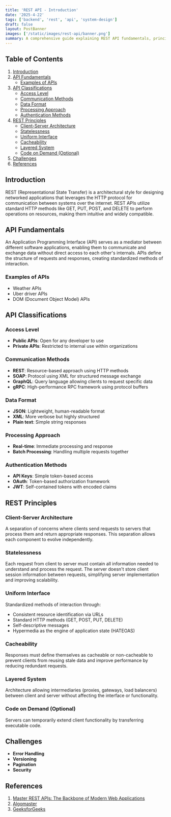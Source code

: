 ```yaml
---
title: 'REST API - Introduction'
date: '2025-4-22'
tags: ['backend', 'rest', 'api', 'system-design']
draft: false
layout: PostBanner
images: ['/static/images/rest-api/banner.png']
summary: A comprehensive guide explaining REST API fundamentals, principles, types, and design challenges for developers.
---
```


## Table of Contents

1. [Introduction](#introduction)
2. [API Fundamentals](#api-fundamentals)
   - [Examples of APIs](#examples-of-apis)
3. [API Classifications](#api-classifications)
   - [Access Level](#access-level)
   - [Communication Methods](#communication-methods)
   - [Data Format](#data-format)
   - [Processing Approach](#processing-approach)
   - [Authentication Methods](#authentication-methods)
4. [REST Principles](#rest-principles)
   - [Client-Server Architecture](#client-server-architecture)
   - [Statelessness](#statelessness)
   - [Uniform Interface](#uniform-interface)
   - [Cacheability](#cacheability)
   - [Layered System](#layered-system)
   - [Code on Demand (Optional)](#code-on-demand-optional)
5. [Challenges](#challenges)
6. [References](#references)

## Introduction

REST (Representational State Transfer) is a architectural style for designing networked applications that leverages the HTTP protocol for communication between systems over the internet. REST APIs utilize standard HTTP methods like GET, PUT, POST, and DELETE to perform operations on resources, making them intuitive and widely compatible.

## API Fundamentals

An Application Programming Interface (API) serves as a mediator between different software applications, enabling them to communicate and exchange data without direct access to each other's internals. APIs define the structure of requests and responses, creating standardized methods of interaction.

### Examples of APIs

- Weather APIs
- Uber driver APIs
- DOM (Document Object Model) APIs

## API Classifications

### Access Level

- **Public APIs**: Open for any developer to use
- **Private APIs**: Restricted to internal use within organizations

### Communication Methods

- **REST**: Resource-based approach using HTTP methods
- **SOAP**: Protocol using XML for structured message exchange
- **GraphQL**: Query language allowing clients to request specific data
- **gRPC**: High-performance RPC framework using protocol buffers

### Data Format

- **JSON**: Lightweight, human-readable format
- **XML**: More verbose but highly structured
- **Plain text**: Simple string responses

### Processing Approach

- **Real-time**: Immediate processing and response
- **Batch Processing**: Handling multiple requests together

### Authentication Methods

- **API Keys**: Simple token-based access
- **OAuth**: Token-based authorization framework
- **JWT**: Self-contained tokens with encoded claims

## REST Principles

### Client-Server Architecture

A separation of concerns where clients send requests to servers that process them and return appropriate responses. This separation allows each component to evolve independently.

### Statelessness

Each request from client to server must contain all information needed to understand and process the request. The server doesn't store client session information between requests, simplifying server implementation and improving scalability.

### Uniform Interface

Standardized methods of interaction through:

- Consistent resource identification via URLs
- Standard HTTP methods (GET, POST, PUT, DELETE)
- Self-descriptive messages
- Hypermedia as the engine of application state (HATEOAS)

### Cacheability

Responses must define themselves as cacheable or non-cacheable to prevent clients from reusing stale data and improve performance by reducing redundant requests.

### Layered System

Architecture allowing intermediaries (proxies, gateways, load balancers) between client and server without affecting the interface or functionality.

### Code on Demand (Optional)

Servers can temporarily extend client functionality by transferring executable code.

## Challenges

- **Error Handling**
- **Versioning**
- **Pagination**
- **Security**

## References

1. [Master REST APIs: The Backbone of Modern Web Applications](https://youtu.be/HV5u-HjEFvY?si=7Sa2c2ymjAE3gryc)
2. [Algomaster](https://blog.algomaster.io/p/master-the-art-of-rest-api-design)
3. [GeeksforGeeks](https://www.geeksforgeeks.org/rest-api-introduction/)
